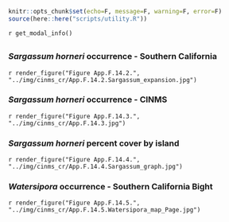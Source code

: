 ```r
knitr::opts_chunk$set(echo=F, message=F, warning=F, error=F)
source(here::here("scripts/utility.R"))
```

`r get_modal_info()`

## {.tabset}

### _Sargassum horneri_ occurrence - Southern California

`r render_figure("Figure App.F.14.2.", "../img/cinms_cr/App.F.14.2.Sargassum_expansion.jpg")`

### _Sargassum horneri_ occurrence - CINMS

`r render_figure("Figure App.F.14.3.", "../img/cinms_cr/App.F.14.3.jpg")`

### _Sargassum horneri_ percent cover by island

`r render_figure("Figure App.F.14.4.", "../img/cinms_cr/App.F.14.4.Sargassum_graph.jpg")`

### _Watersipora_ occurrence - Southern California Bight

`r render_figure("Figure App.F.14.5.", "../img/cinms_cr/App.F.14.5.Watersipora_map_Page.jpg")`


